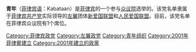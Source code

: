 '''青年'''（[[菲律宾语|菲律宾语]]：Kabataan）是[[菲律宾|菲律宾]]的一个参与[[菲律宾众议院|众议院]]选举的{{link-en|菲律宾众议院党名单代表|Party-list representation in the House of Representatives of the Philippines|党名单}}。该党名单隶属于[[菲律宾共产党|菲律宾共产党]]实际领导的[[左翼|左翼]]团体[[新爱国联盟|新爱国联盟]]和[[人民爱国联盟|人民爱国联盟]]。目前，该党名单在菲律宾众议院有1个席位。

{{菲律宾政党}}

[[Category:菲律宾政党|Category:菲律宾政党]]
[[Category:左翼政党|Category:左翼政党]]
[[Category:青年组织|Category:青年组织]]
[[Category:2001年菲律賓建立|Category:2001年菲律賓建立]]
[[Category:2001年建立的政黨|Category:2001年建立的政黨]]